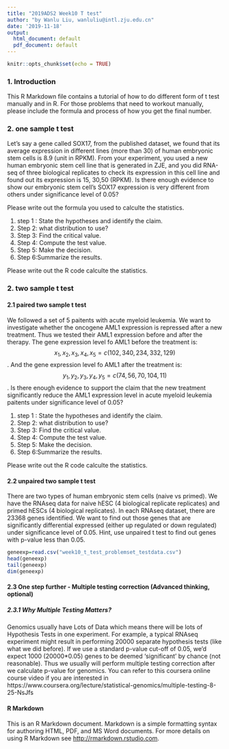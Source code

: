 ```yaml
---
title: "2019ADS2 Week10 T test"
author: "by Wanlu Liu, wanluliu@intl.zju.edu.cn"
date: '2019-11-18'
output:
  html_document: default
  pdf_document: default
---
```


```r
knitr::opts_chunk$set(echo = TRUE)
```

### 1. Introduction
This R Markdown file contains a tutorial of how to do different form of t test manually and in R. For those problems that need to workout manually, please include the formula and process of how you get the final number.

### 2. one sample t test
Let's say a gene called SOX17, from the published dataset, we found that its average expression in different lines (more than 30) of human embryonic stem cells is 8.9 (unit in RPKM). From your experiment, you used a new human embryonic stem cell line that is generated in ZJE, and you did RNA-seq of three biological replicates to check its expression in this cell line and found out its expression is 15, 30,50 (RPKM). Is there enough evidence to show our embryonic stem cell's SOX17 expression is very different from others under significance level of 0.05?

Please write out the formula you used to calculte the statistics.

1. step 1 : State the hypotheses and identify the claim.
2. Step 2: what distribution to use? 
3. Step 3: Find the critical value. 
4. Step 4: Compute the test value.
5. Step 5: Make the decision.
6. Step 6:Summarize the results.

Please write out the R code calculte the statistics.

### 2. two sample t test
#### 2.1 paired two sample t test
We followed a set of 5 paitents with acute myeloid leukemia. We want to investigate whether the oncogene AML1 expression is repressed after a new treatment. Thus we tested their AML1 expression before and after the therapy. The gene expression level fo AML1 before the treatment is: $$x_1,x_2,x_3,x_4,x_5=c(102,340,234,332,129)$$. And the gene expression level fo AML1 after the treatment is: $$y_1,y_2,y_3,y_4,y_5=c(74,56,70,104,11)$$. Is there enough evidence to support the claim that the new treatment significantly reduce the AML1 expression level in acute myeloid leukemia paitents under significance level of 0.05?

1. step 1 : State the hypotheses and identify the claim.
2. Step 2: what distribution to use? 
3. Step 3: Find the critical value. 
4. Step 4: Compute the test value.
5. Step 5: Make the decision. 
6. Step 6:Summarize the results. 

Please write out the R code calculte the statistics.

#### 2.2 unpaired two sample t test

There are two types of human embryonic stem cells (naive vs primed). We have the RNAseq data for naive hESC (4 biological replicate replicates) and primed hESCs (4 biological replicates). In each RNAseq dataset, there are 23368 genes identified. We want to find out those genes that are significantly differential expressed (either up regulated or down regulated) under significance level of 0.05. Hint, use unpaired t test to find out genes with p-value less than 0.05.

```r
geneexp=read.csv("week10_t_test_problemset_testdata.csv")
head(geneexp)
tail(geneexp)
dim(geneexp)
```

#### 2.3 One step further - Multiple testing correction (Advanced thinking, optional)
##### 2.3.1 Why Multiple Testing Matters?
Genomics usually have Lots of Data which means there will be lots of Hypothesis Tests in one experiment. For example, a typical RNAseq experiment might result in performing
20000 separate hypothesis tests (like what we did before). If we use a standard p-value
cut-off of 0.05, we’d expect 1000  (20000*0.05) genes to be deemed 'significant' by chance (not reasonable). Thus we usually will perform multiple testing correction after we calculate p-value for genomics. You can refer to this coursera online course video if you are interested in https://www.coursera.org/lecture/statistical-genomics/multiple-testing-8-25-NsJfs


#### R Markdown
This is an R Markdown document. Markdown is a simple formatting syntax for authoring HTML, PDF, and MS Word documents. For more details on using R Markdown see <http://rmarkdown.rstudio.com>.